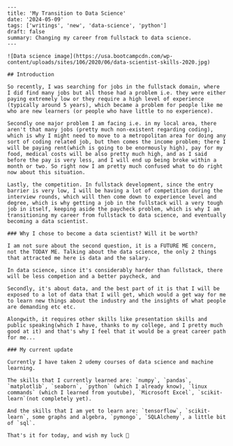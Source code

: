     ---
    title: 'My Transition to Data Science'
    date: '2024-05-09'
    tags: ['writings', 'new', 'data-science', 'python']
    draft: false
    summary: Changing my career from fullstack to data science.
    ---

    ![Data science image](https://usa.bootcampcdn.com/wp-content/uploads/sites/106/2020/06/data-scientist-skills-2020.jpg)

    ## Introduction

    So recently, I was searching for jobs in the fullstack domain, where
    I did find many jobs but all those had a problem i.e. they were either paying extremely low or they require a high level of experience (typically around 5 years), which became a problem for people like me who are new learners (or people who have little to no experience).

    Secondly one major problem I am facing i.e. in my local area, there aren't that many jobs (pretty much non-existent regarding coding), which is why I might need to move to a metropolitan area for doing any sort of coding related job, but then comes the income problem; there I will be paying rent(which is going to be enormously high), pay for my food, medical costs will be also pretty much high, and as I said before the pay is very less, and I will end up being broke within a month or two. So right now I am pretty much confused what to do right now about this situation.

    Lastly, the competition. In fullstack development, since the entry barrier is very low, I will be having a lot of competition during the interview rounds, which will then come down to experience level and degree, which is why getting a job in the fullstack will a very tough job in itself, keeping aside the paycheck problem, which is why I am transitioning my career from fullstack to data science, and eventually becoming a data scientist.

    ### Why I chose to become a data scientist? Will it be worth?

    I am not sure about the second question, it is a FUTURE ME concern, not the TODAY ME. Talking about the data science, the only 2 things that attracted me here is data and the salary.

    In data science, since it's considerably harder than fullstack, there will be less competion and a better paycheck, and

    Secondly, it's about data, and the best part of it is that I will be exposed to a lot of data that I will get, which would a get way for me to learn new things about the industry and the insights of what people are demanding etc etc.

    Alongwith, it requires other skills like presentation skills and public speaking(which I have, thanks to my college, and I pretty much good at it) and that's why I feel that it would be a great career path for me...

    ### My current update

    Currently I have taken 2 udemy courses of data science and machine learning.

    The skills that I currently learned are: `numpy`, `pandas`, `matplotlib`, `seaborn`, `python` (which I already know), `linux commands` (which I learned from youtube), `Microsoft Excel`, `scikit-learn`(not completely yet).

    And the skills that I am yet to learn are: `tensorflow`, `scikit-learn`, some graphs and algebra, `pymongo`, `SQLAlchemy`, a little bit of `sql`.

    That's it for today, and wish my luck 🤧
